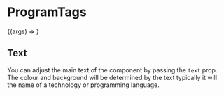 

<Meta title="ProgramTags" component={ProgramTags} />

# ProgramTags

<Preview>
  <Story
    name="Basic"
    args={{
      text: "typescript",
    }}
  >
    {(args) => <ProgramTags {...args} />}
  </Story>
</Preview>

<Props story="Basic" />

## Text 

You can adjust the main text of the component by passing the `text` prop. The colour and background will be determined
by the text typically it will the name of a technology or programming language.

<Preview>
  <Story name="Text">
    <div>
      <ProgramTags text="docker" />
      <ProgramTags text="firebase" />
    </div>
  </Story>
</Preview>
